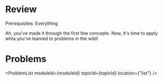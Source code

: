 



<Sidebar moduleId={moduleId} /> 


# Review

Prerequisites: Everything

Ah, you've made it through the first few concepts. Now, it's time to apply whta you've leanred to problems 
in the wild!

# Problems

<ProblemList  moduleId={moduleId} topicId={topicId} location={"list"} /> 

<TopicProgress moduleId={moduleId} topicId={topicId} />
